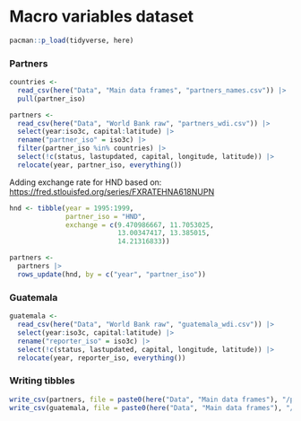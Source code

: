 # Macro variables dataset

```r
pacman::p_load(tidyverse, here)
```

### Partners

```r
countries <- 
  read_csv(here("Data", "Main data frames", "partners_names.csv")) |> 
  pull(partner_iso)
```

```r
partners <- 
  read_csv(here("Data", "World Bank raw", "partners_wdi.csv")) |> 
  select(year:iso3c, capital:latitude) |> 
  rename("partner_iso" = iso3c) |> 
  filter(partner_iso %in% countries) |> 
  select(!c(status, lastupdated, capital, longitude, latitude)) |> 
  relocate(year, partner_iso, everything())
```

Adding exchange rate for HND based on: <https://fred.stlouisfed.org/series/FXRATEHNA618NUPN>

```r
hnd <- tibble(year = 1995:1999,
              partner_iso = "HND",
              exchange = c(9.470986667, 11.7053025,
                           13.00347417, 13.385015,
                           14.21316833))

partners <- 
  partners |> 
  rows_update(hnd, by = c("year", "partner_iso"))
```

### Guatemala

```r
guatemala <- 
  read_csv(here("Data", "World Bank raw", "guatemala_wdi.csv")) |> 
  select(year:iso3c, capital:latitude) |> 
  rename("reporter_iso" = iso3c) |> 
  select(!c(status, lastupdated, capital, longitude, latitude)) |> 
  relocate(year, reporter_iso, everything())
```

### Writing tibbles

```r
write_csv(partners, file = paste0(here("Data", "Main data frames"), "/partners_macro.csv"))
write_csv(guatemala, file = paste0(here("Data", "Main data frames"), "/gtm_macro.csv"))
```
